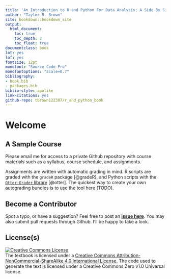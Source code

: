 ```yaml
--- 
title: 'An Introduction to R and Python For Data Analysis: A Side By Side Approach'
author: "Taylor R. Brown"
site: bookdown::bookdown_site
output:
  html_document:
    toc: true
    toc_depth: 2
    toc_float: true
documentclass: book
lot: yes
lof: yes
fontsize: 12pt
monofont: "Source Code Pro"
monofontoptions: "Scale=0.7"
bibliography:
- book.bib
- packages.bib
biblio-style: apalike
link-citations: yes
github-repo: tbrown122387/r_and_python_book
---
```


# Welcome {-}

## A Sample Course {-}

Please email me for access to a private Github repository with course materials such as a syllabus, course schedule, and assignments.

Assignments are written with automatic grading in mind. R scripts are graded with the `gradeR` package [@gradeR], and Python scripts with the [`Otter-Grader` library](https://otter-grader.readthedocs.io/en/latest/) [@otter]. The quickest way to create your own autograding bundles is to use the tool here (TODO).

## Become a Contributor {-}

Spot a typo, or have a suggestion? Feel free to post an [**issue here**](https://github.com/tbrown122387/r_and_python_book/issues). You may also submit pull requests through Github. I'll be happy to take a look.

## License(s) {-}

<a rel="license" href="http://creativecommons.org/licenses/by-nc-sa/4.0/"><img alt="Creative Commons License" style="border-width:0" src="https://i.creativecommons.org/l/by-nc-sa/4.0/88x31.png" /></a><br />The textbook is licensed under a <a rel="license" href="http://creativecommons.org/licenses/by-nc-sa/4.0/">Creative Commons Attribution-NonCommercial-ShareAlike 4.0 International License</a>. The code used to generate the text is licensed under a Creative Commons Zero v1.0 Universal license.


